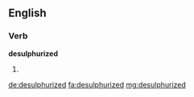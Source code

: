 ==English==

===Verb===
'''desulphurized'''

# {{past of|desulphurize}}

[[de:desulphurized]]
[[fa:desulphurized]]
[[mg:desulphurized]]